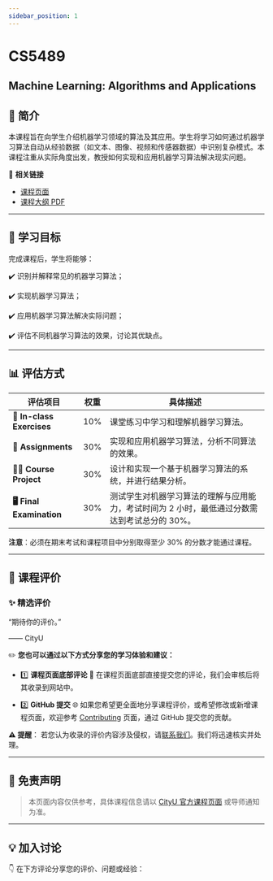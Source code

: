 ```yaml
---
sidebar_position: 1
---
```


# CS5489
## Machine Learning: Algorithms and Applications

## **📘 简介**
本课程旨在向学生介绍机器学习领域的算法及其应用。学生将学习如何通过机器学习算法自动从经验数据（如文本、图像、视频和传感器数据）中识别复杂模式。本课程注重从实际角度出发，教授如何实现和应用机器学习算法解决现实问题。

🔗 **相关链接**
- [课程页面](#)
- [课程大纲 PDF](#)

---

## **🎯 学习目标**

完成课程后，学生将能够：

✔️ 识别并解释常见的机器学习算法；

✔️ 实现机器学习算法；

✔️ 应用机器学习算法解决实际问题；

✔️ 评估不同机器学习算法的效果，讨论其优缺点。

---

## **📊 评估方式**

| **评估项目**              | **权重** | **具体描述**                                                                                       |
|--------------------------|---------|---------------------------------------------------------------------------------------------------|
| **📝 In-class Exercises** | 10%     | 课堂练习中学习和理解机器学习算法。                                                                   |
| **📄 Assignments**         | 30%     | 实现和应用机器学习算法，分析不同算法的效果。                                                         |
| **🧑‍💻 Course Project**      | 30%     | 设计和实现一个基于机器学习算法的系统，并进行结果分析。                                               |
| **🖥️ Final Examination**    | 30%     | 测试学生对机器学习算法的理解与应用能力，考试时间为 2 小时，最低通过分数需达到考试总分的 30%。            |

**注意**：必须在期末考试和课程项目中分别取得至少 30% 的分数才能通过课程。

---

## **💬 课程评价**

### ✨ **精选评价**
<div className={commentStyles.commentBox}>
    <p className={commentStyles.commentText}>
        “期待你的评价。”
    </p>
    <p className={commentStyles.commentAuthor}>—— CityU</p>
</div>

✏️ **您也可以通过以下方式分享您的学习体验和建议：**

- 1️⃣ **课程页面底部评论**
💬 在课程页面底部直接提交您的评论，我们会审核后将其收录到网站中。

- 2️⃣ **GitHub 提交**
🌐 如果您希望更全面地分享课程评价，或希望修改或新增课程页面，欢迎参考 [Contributing](https://penjc.github.io/cityU-navigator/contributing) 页面，通过 GitHub 提交您的贡献。

**⚠️ 提醒**：
若您认为收录的评价内容涉及侵权，请[联系我们](https://github.com/penjc/cityU-navigator/issues)。我们将迅速核实并处理。

---

## **📌 免责声明**

> 本页面内容仅供参考，具体课程信息请以 [CityU 官方课程页面](#) 或导师通知为准。

---

## **💡 加入讨论**

👇 在下方评论分享您的评价、问题或经验：
<Utterances />